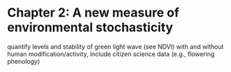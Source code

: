 \newpage

# Chapter 2: A new measure of environmental stochasticity

quantify levels and stability of green light wave (see NDVI) with and without human modification/activity, include citizen science data (e.g., flowering phenology)